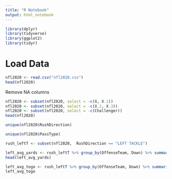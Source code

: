 ---
title: "R Notebook"
output: html_notebook
---

```{r}
library(dplyr)
library(tidyverse)
library(ggplot2)
library(tidyr)
```

#   Load Data
```{r}
nfl2020 <- read.csv("nfl2020.csv")
head(nfl2020)
```

Remove NA columns
```{r}
nfl2020 <- subset(nfl2020, select = -c(X, X.1))
nfl2020 <- subset(nfl2020, select = -c(X.2, X.3))
nfl2020 <- subset(nfl2020, select = -c(Challenger))
head(nfl2020)
```



```{r}
unique(nfl2020$RushDirection)
```
```{r}
unique(nfl2020$PassType)
```

```{r}
rush_leftT <- subset(nfl2020,  RushDirection == "LEFT TACKLE")
```

```{r}
left_avg_yards <- rush_leftT %>% group_by(OffenseTeam, Down) %>% summarise(mean_yards = mean(Yards))
head(left_avg_yards)
```
```{r}
left_avg_togo <- rush_leftT %>% group_by(OffenseTeam, Down) %>% summarise(mean_togo = mean(ToGo))
left_avg_togo
```


```{r}

```

